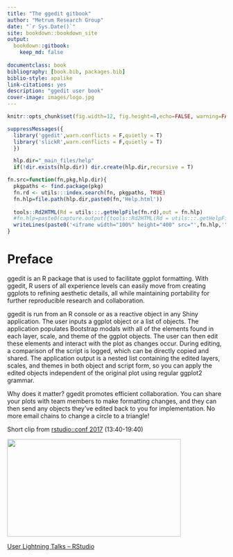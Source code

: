 ```yaml
--- 
title: "The ggedit gitbook"
author: "Metrum Research Group"
date: "`r Sys.Date()`"
site: bookdown::bookdown_site
output: 
  bookdown::gitbook:
    keep_md: false
  
documentclass: book
bibliography: [book.bib, packages.bib]
biblio-style: apalike
link-citations: yes
description: "ggedit user book"
cover-image: images/logo.jpg
---
```

```r
knitr::opts_chunk$set(fig.width=12, fig.height=8,echo=FALSE, warning=FALSE, message=FALSE)

suppressMessages({
  library('ggedit',warn.conflicts = F,quietly = T)
  library('slickR',warn.conflicts = F,quietly = T)
  })

  hlp.dir="_main_files/help"
  if(!dir.exists(hlp.dir)) dir.create(hlp.dir,recursive = T)

fn.src=function(fn,pkg,hlp.dir){
  pkgpaths <- find.package(pkg)
  fn.rd <- utils:::index.search(fn, pkgpaths, TRUE)
  fn.hlp=file.path(hlp.dir,paste0(fn,'Help.html'))
  
  tools::Rd2HTML(Rd = utils:::.getHelpFile(fn.rd),out = fn.hlp)
  #fn.hlp=paste0(capture.output({tools::Rd2HTML(Rd = utils:::.getHelpFile(fn.rd))}),collapse='\n')
  writeLines(paste0('<iframe width="100%" height="400" src="',fn.hlp,'" allowfullscreen></iframe>'))
}
```
# Preface {-}

ggedit is an R package that is used to facilitate ggplot formatting. With ggedit, R users of all experience levels can easily move from creating ggplots to refining aesthetic details, all while maintaining portability for further reproducible research and collaboration. 

ggedit is run from an R console or as a reactive object in any Shiny application. The user inputs a ggplot object or a list of objects. The application populates Bootstrap modals with all of the elements found in each layer, scale, and theme of the ggplot objects. The user can then edit these elements and interact with the plot as changes occur. During editing, a comparison of the script is logged, which can be directly copied and shared. The application output is a nested list containing the edited layers, scales, and themes in both object and script form, so you can apply the edited objects independent of the original plot using regular ggplot2 grammar. 

Why does it matter? ggedit promotes efficient collaboration. You can share your plots with team members to make formatting changes, and they can then send any objects they’ve edited back to you for implementation. No more email chains to change a circle to a triangle!

Short clip from [rstudio::conf 2017](https://www.rstudio.com/conference/) (13:40-19:40)

<p><a href="https://www.rstudio.com/resources/videos/user-lightning-talks/?wvideo=64h36ke5ph"><img src="https://embedwistia-a.akamaihd.net/deliveries/14bd323d229d35c90ca8af815b0f49dde8f73ad2.jpg?image_play_button_size=2x&amp;image_crop_resized=960x540&amp;image_play_button=1&amp;image_play_button_color=71aadbe0" width="400" height="225" style="width: 400px; height: 225px;"></a></p><p><a href="https://www.rstudio.com/resources/videos/user-lightning-talks/?wvideo=64h36ke5ph">User Lightning Talks – RStudio</a></p>